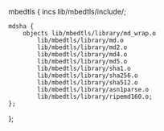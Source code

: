 mbedtls {
	incs lib/mbedtls/include/;

	mdsha {
		objects lib/mbedtls/library/md_wrap.o
			lib/mbedtls/library/md.o
			lib/mbedtls/library/md2.o
			lib/mbedtls/library/md4.o
			lib/mbedtls/library/md5.o
			lib/mbedtls/library/sha1.o
			lib/mbedtls/library/sha256.o
			lib/mbedtls/library/sha512.o
			lib/mbedtls/library/asn1parse.o
			lib/mbedtls/library/ripemd160.o;
	};
};
